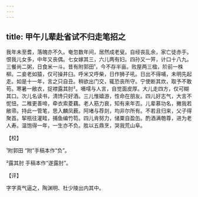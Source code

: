 ```yaml
---
---
---
```

title: 甲午儿辈赴省试不归走笔招之
---







我年未至耆，落魄亦不久。奄忽数年间，居然成老叟。自经丧乱余，家亡徒赤手。恨我儿女多，中年又丧偶。七女嫁其三，六儿两有妇。四孙又一笄，计口十八九。三餐尚二粥，日食米一斗。昔有附郭田¹，今不存半亩。败屋两三楹，阶前一株柳。二妾老如猿，仅可操井臼。呼米又呼柴，日作狮子吼。日出不得哺，未明先起走。如是十一年，言之只自丑。稍欲出门交，辄恐丧所守。宁使断其炊，取予不敢苟。寒暑一敝衣，捉襟露其肘²。嗫嚅与人言，自觉面皮厚。大儿走四方，仅可糊其口。次儿名读书，清馋只好酒。三儿惟嬉游，性命在朋友。四儿好志气，大言不怩忸。二稚更善啼，牵衣索菱藕。老人筋力衰，知有来年否。儿辈慕功名，撇我若敝帚。持此一管笔，思入麟凤薮。阿堵与荐剡，均非尔所有。不若且归来，父子得聚首。挈瓶往灌畦，捕鱼编竹笱。四儿肯努力，储粟自盈缶。酌酒满匏尊，进为老人寿。温饱得一年，一生亦不负。胜以五鼎烹，哭我荒山阜。

【校】

¹附郭田 “附”手稿本作“负”。

²露其肘 手稿本作“遂露肘”。

【评】

字字真气逼之，陶渊明、杜少陵出内其中。